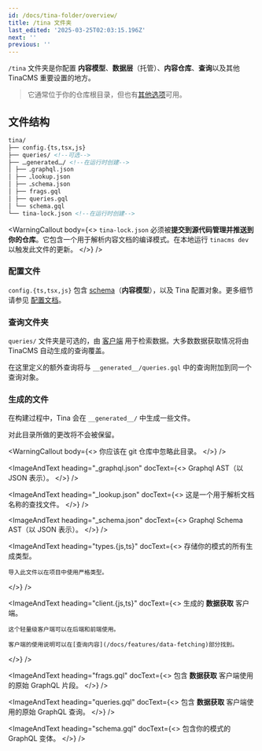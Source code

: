```yaml
---
id: /docs/tina-folder/overview/
title: /tina 文件夹
last_edited: '2025-03-25T02:03:15.196Z'
next: ''
previous: ''
---
```


`/tina` 文件夹是你配置 **内容模型**、**数据层**（托管）、**内容仓库**、**查询**以及其他 TinaCMS 重要设置的地方。

> 它通常位于你的仓库根目录，但也有[其他选项](/docs/tinacloud/dashboard/projects#path-to-tina)可用。

## 文件结构

```markdown
tina/
├── config.{ts,tsx,js}
├── queries/ <!--可选-->
├── ߺߺgeneratedߺߺ/ <!--在运行时创建-->
│ ├── ߺgraphql.json
│ ├── ߺlookup.json
│ ├── ߺschema.json
│ ├── frags.gql
│ ├── queries.gql
│ └── schema.gql
└── tina-lock.json <!--在运行时创建-->
```

<WarningCallout
  body={<>
    `tina-lock.json` 必须被**提交到源代码管理并推送到你的仓库**。它包含一个用于解析内容文档的编译模式。在本地运行 `tinacms dev` 以触发此文件的更新。
  </>}
/>

### 配置文件

`config.{ts,tsx,js}` 包含 [schema](/docs/schema)（**内容模型**），以及 Tina 配置对象。更多细节请参见 [配置文档](/docs/reference/config)。

### 查询文件夹

`queries/` 文件夹是可选的，由 [客户端](/docs/data-fetching/overview/) 用于检索数据。大多数数据获取情况将由 TinaCMS 自动生成的查询覆盖。

在这里定义的额外查询将与 `__generated__/queries.gql` 中的查询附加到同一个查询对象。

### 生成的文件

在构建过程中，Tina 会在 `__generated__/` 中生成一些文件。

对此目录所做的更改将不会被保留。

<WarningCallout
  body={<>
    你应该在 git 仓库中忽略此目录。
  </>}
/>

<ImageAndText
  heading="_graphql.json"
  docText={<>
    Graphql AST（以 JSON 表示）。
  </>}
/>

<ImageAndText
  heading="_lookup.json"
  docText={<>
    这是一个用于解析文档名称的查找文件。
  </>}
/>

<ImageAndText
  heading="_schema.json"
  docText={<>
    Graphql Schema AST（以 JSON 表示）。
  </>}
/>

<ImageAndText
  heading="types.{js,ts}"
  docText={<>
    存储你的模式的所有生成类型。
    
    导入此文件以在项目中使用严格类型。
  </>}
/>

<ImageAndText
  heading="client.{js,ts}"
  docText={<>
    生成的 **数据获取** 客户端。
    
    这个轻量级客户端可以在后端和前端使用。
    
    客户端的使用说明可以在[查询内容](/docs/features/data-fetching)部分找到。
  </>}
/>

<ImageAndText
  heading="frags.gql"
  docText={<>
    包含 **数据获取** 客户端使用的原始 GraphQL 片段。
  </>}
/>

<ImageAndText
  heading="queries.gql"
  docText={<>
    包含 **数据获取** 客户端使用的原始 GraphQL 查询。
  </>}
/>

<ImageAndText
  heading="schema.gql"
  docText={<>
    包含你的模式的 GraphQL 变体。
  </>}
/>